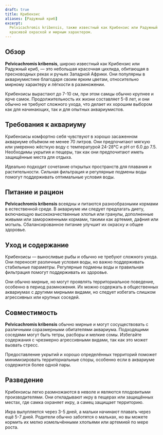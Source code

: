 ```yaml
---
draft: true
title: Крибензис
aliases: [Радужный криб]
excerpt:
  Pelvicachromis kribensis, также известный как Крибензис или Радужный криб, это популярная карликовая цихлида с
  красивой окраской и мирным характером.
---
```


## Обзор

**Pelvicachromis kribensis**, широко известный как Крибензис или Радужный криб, — это небольшая красочная цихлида,
обитающая в пресноводных реках и ручьях Западной Африки. Они популярны в аквариумистике благодаря своим ярким цветам,
относительно мирному характеру и лёгкости в размножении.

Крибензисы вырастают до 7-10 см, при этом самцы обычно крупнее и ярче самок. Продолжительность их жизни составляет 5-8
лет, и они обычно не требуют сложного ухода, что делает их хорошим выбором как для начинающих, так и для опытных
аквариумистов.

## Требования к аквариуму

Крибензисы комфортно себя чувствуют в хорошо засаженном аквариуме объёмом не менее 70 литров. Они предпочитают мягкую
или умеренно жёсткую воду с температурой 24-28°C и pH от 6.0 до 7.5. Необходимы укрытия и пещеры, так как они
предпочитают иметь защищённые места для отдыха.

Идеально подходит сочетание открытых пространств для плавания и растительности. Сильная фильтрация и регулярные подмены
воды помогут поддерживать оптимальные условия воды.

## Питание и рацион

**Pelvicachromis kribensis** всеядны и питаются разнообразными кормами в естественной среде. В аквариуме им следует
предлагать диету, включающую высококачественные хлопья или гранулы, дополненные живыми или замороженными кормами, такими
как артемия, дафния или мотыль. Сбалансированное питание улучшит их окраску и общее здоровье.

## Уход и содержание

Крибензисы — выносливые рыбы и обычно не требуют сложного ухода. Они переносят различные условия воды, но важно
поддерживать стабильные параметры. Регулярные подмены воды и правильная фильтрация помогут поддерживать их здоровье.

Они обычно мирные, но могут проявлять территориальное поведение, особенно в период размножения. Их можно содержать в
общественных аквариумах с другими мирными видами, но следует избегать слишком агрессивных или крупных соседей.

## Совместимость

**Pelvicachromis kribensis** обычно мирные и могут сосуществовать с различными соразмерными обитателями аквариума.
Подходящими соседями могут быть тетры, расборы и мелкие сомы. Избегайте содержания с чрезмерно агрессивными видами, так
как это может вызвать стресс.

Предоставление укрытий и хорошо определённых территорий поможет минимизировать территориальные споры, особенно если в
аквариуме содержится более одной пары.

## Разведение

Крибензисы легко размножаются в неволе и являются плодовитыми производителями. Они откладывают икру в пещерах или
защищённых местах, где самка охраняет икру, а самец защищает территорию.

Икра вылупляется через 3-5 дней, а мальки начинают плавать через ещё 5-7 дней. Родители обычно заботятся о мальках, но
вы можете кормить их мелко измельчёнными хлопьями или артемией по мере роста.
